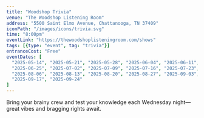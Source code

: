 ```yaml
---
title: "Woodshop Trivia"
venue: "The Woodshop Listening Room"
address: "5500 Saint Elmo Avenue, Chattanooga, TN 37409"
iconPath: "/images/icons/trivia.svg"
time: "8:00pm"
eventLink: "https://thewoodshoplisteningroom.com/shows"
tags: [{type: "event", tag: "trivia"}]
entranceCost: "Free"
eventDates: [
  "2025-05-14", "2025-05-21", "2025-05-28", "2025-06-04", "2025-06-11", "2025-06-18",
  "2025-06-25", "2025-07-02", "2025-07-09", "2025-07-16", "2025-07-23", "2025-07-30",
  "2025-08-06", "2025-08-13", "2025-08-20", "2025-08-27", "2025-09-03", "2025-09-10",
  "2025-09-17", "2025-09-24"
]
---
```


Bring your brainy crew and test your knowledge each Wednesday night—great vibes and bragging rights await.